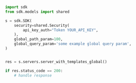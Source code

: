 ```python showLineNumbers copy filename="Server With Templates Global usage example"
import sdk
from sdk.models import shared

s = sdk.SDK(
    security=shared.Security(
        api_key_auth="Token YOUR_API_KEY",
    ),
    global_path_param=100,
    global_query_param='some example global query param',
)


res = s.servers.server_with_templates_global()

if res.status_code == 200:
    # handle response
```
